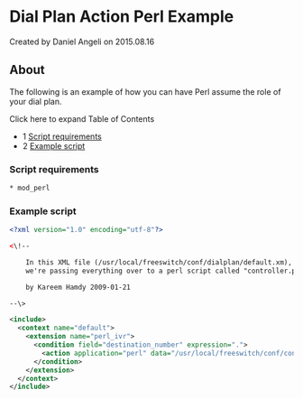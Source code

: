 
# Dial Plan Action Perl Example 

 Created by  Daniel Angeli on 2015.08.16

## About

The following is an example of how you can have Perl assume the role of your dial plan.

Click here to expand Table of Contents

* 1 [Script requirements](#script-requirements)
* 2 [Example script](#example-script)

### Script requirements

```xml
* mod_perl
```

### Example script

```xml
<?xml version="1.0" encoding="utf-8"?> 

<\!--

    In this XML file (/usr/local/freeswitch/conf/dialplan/default.xm),
    we're passing everything over to a perl script called "controller.pl".

    by Kareem Hamdy 2009-01-21

--\>

<include>
  <context name="default">
    <extension name="perl_ivr">
      <condition field="destination_number" expression=".">
        <action application="perl" data="/usr/local/freeswitch/conf/controller.pl" />
      </condition>
    </extension>
  </context>
</include>
```

  

